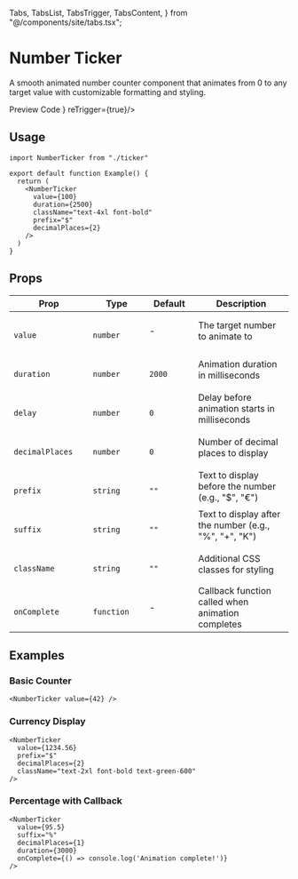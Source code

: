  Tabs,
  TabsList,
  TabsTrigger,
  TabsContent,
} from "@/components/site/tabs.tsx";

# Number Ticker
A smooth animated number counter component that animates from 0 to any target value with customizable formatting and styling.

<Tabs defaultValue="preview" className="">
  <TabsList>
    <TabsTrigger value="preview">Preview</TabsTrigger>
    <TabsTrigger value="code">Code</TabsTrigger>
  </TabsList>
  <TabsContent value="preview">
    <ComponentRenderer component={<Tickerview />} reTrigger={true}/>
  </TabsContent>
  <TabsContent value="code">
    <CodeBlock filePath="src/app/docs/ticker/ticker.tsx" />
  </TabsContent>
</Tabs>


## Usage

```tsx
import NumberTicker from "./ticker"

export default function Example() {
  return (
    <NumberTicker
      value={100}
      duration={2500}
      className="text-4xl font-bold"
      prefix="$"
      decimalPlaces={2}
    />
  )
}
```

## Props

<div className="overflow-x-auto my-4">
  <table className="w-full border-collapse text-sm">
    <thead>
      <tr className="border-b border-gray-200 dark:border-gray-700">
        <th className="border border-gray-200 dark:border-gray-700 bg-gray-50 dark:bg-gray-800/50 px-4 py-2 text-left font-semibold text-gray-900 dark:text-gray-100">
          Prop
        </th>
        <th className="border border-gray-200 dark:border-gray-700 bg-gray-50 dark:bg-gray-800/50 px-4 py-2 text-left font-semibold text-gray-900 dark:text-gray-100">
          Type
        </th>
        <th className="border border-gray-200 dark:border-gray-700 bg-gray-50 dark:bg-gray-800/50 px-4 py-2 text-left font-semibold text-gray-900 dark:text-gray-100">
          Default
        </th>
        <th className="border border-gray-200 dark:border-gray-700 bg-gray-50 dark:bg-gray-800/50 px-4 py-2 text-left font-semibold text-gray-900 dark:text-gray-100">
          Description
        </th>
      </tr>
    </thead>
    <tbody>
      <tr className="even:bg-gray-50/50 dark:even:bg-gray-800/20">
        <td className="border border-gray-200 dark:border-gray-700 px-4 py-2">
          <code className="bg-gray-100 dark:bg-gray-800 px-2 py-1 rounded text-xs font-mono text-gray-800 dark:text-gray-200">
            value
          </code>
        </td>
        <td className="border border-gray-200 dark:border-gray-700 px-4 py-2 text-gray-600 dark:text-gray-400">
          <code className="bg-gray-100 dark:bg-gray-800 px-2 py-1 rounded text-xs font-mono text-gray-800 dark:text-gray-200">
            number
          </code>
        </td>
        <td className="border border-gray-200 dark:border-gray-700 px-4 py-2 text-gray-600 dark:text-gray-400">
          -
        </td>
        <td className="border border-gray-200 dark:border-gray-700 px-4 py-2 text-gray-600 dark:text-gray-400">
          The target number to animate to
        </td>
      </tr>
      <tr className="even:bg-gray-50/50 dark:even:bg-gray-800/20">
        <td className="border border-gray-200 dark:border-gray-700 px-4 py-2">
          <code className="bg-gray-100 dark:bg-gray-800 px-2 py-1 rounded text-xs font-mono text-gray-800 dark:text-gray-200">
            duration
          </code>
        </td>
        <td className="border border-gray-200 dark:border-gray-700 px-4 py-2 text-gray-600 dark:text-gray-400">
          <code className="bg-gray-100 dark:bg-gray-800 px-2 py-1 rounded text-xs font-mono text-gray-800 dark:text-gray-200">
            number
          </code>
        </td>
        <td className="border border-gray-200 dark:border-gray-700 px-4 py-2 text-gray-600 dark:text-gray-400">
          <code className="bg-gray-100 dark:bg-gray-800 px-2 py-1 rounded text-xs font-mono text-gray-800 dark:text-gray-200">
            2000
          </code>
        </td>
        <td className="border border-gray-200 dark:border-gray-700 px-4 py-2 text-gray-600 dark:text-gray-400">
          Animation duration in milliseconds
        </td>
      </tr>
      <tr className="even:bg-gray-50/50 dark:even:bg-gray-800/20">
        <td className="border border-gray-200 dark:border-gray-700 px-4 py-2">
          <code className="bg-gray-100 dark:bg-gray-800 px-2 py-1 rounded text-xs font-mono text-gray-800 dark:text-gray-200">
            delay
          </code>
        </td>
        <td className="border border-gray-200 dark:border-gray-700 px-4 py-2 text-gray-600 dark:text-gray-400">
          <code className="bg-gray-100 dark:bg-gray-800 px-2 py-1 rounded text-xs font-mono text-gray-800 dark:text-gray-200">
            number
          </code>
        </td>
        <td className="border border-gray-200 dark:border-gray-700 px-4 py-2 text-gray-600 dark:text-gray-400">
          <code className="bg-gray-100 dark:bg-gray-800 px-2 py-1 rounded text-xs font-mono text-gray-800 dark:text-gray-200">
            0
          </code>
        </td>
        <td className="border border-gray-200 dark:border-gray-700 px-4 py-2 text-gray-600 dark:text-gray-400">
          Delay before animation starts in milliseconds
        </td>
      </tr>
      <tr className="even:bg-gray-50/50 dark:even:bg-gray-800/20">
        <td className="border border-gray-200 dark:border-gray-700 px-4 py-2">
          <code className="bg-gray-100 dark:bg-gray-800 px-2 py-1 rounded text-xs font-mono text-gray-800 dark:text-gray-200">
            decimalPlaces
          </code>
        </td>
        <td className="border border-gray-200 dark:border-gray-700 px-4 py-2 text-gray-600 dark:text-gray-400">
          <code className="bg-gray-100 dark:bg-gray-800 px-2 py-1 rounded text-xs font-mono text-gray-800 dark:text-gray-200">
            number
          </code>
        </td>
        <td className="border border-gray-200 dark:border-gray-700 px-4 py-2 text-gray-600 dark:text-gray-400">
          <code className="bg-gray-100 dark:bg-gray-800 px-2 py-1 rounded text-xs font-mono text-gray-800 dark:text-gray-200">
            0
          </code>
        </td>
        <td className="border border-gray-200 dark:border-gray-700 px-4 py-2 text-gray-600 dark:text-gray-400">
          Number of decimal places to display
        </td>
      </tr>
      <tr className="even:bg-gray-50/50 dark:even:bg-gray-800/20">
        <td className="border border-gray-200 dark:border-gray-700 px-4 py-2">
          <code className="bg-gray-100 dark:bg-gray-800 px-2 py-1 rounded text-xs font-mono text-gray-800 dark:text-gray-200">
            prefix
          </code>
        </td>
        <td className="border border-gray-200 dark:border-gray-700 px-4 py-2 text-gray-600 dark:text-gray-400">
          <code className="bg-gray-100 dark:bg-gray-800 px-2 py-1 rounded text-xs font-mono text-gray-800 dark:text-gray-200">
            string
          </code>
        </td>
        <td className="border border-gray-200 dark:border-gray-700 px-4 py-2 text-gray-600 dark:text-gray-400">
          <code className="bg-gray-100 dark:bg-gray-800 px-2 py-1 rounded text-xs font-mono text-gray-800 dark:text-gray-200">
            ""
          </code>
        </td>
        <td className="border border-gray-200 dark:border-gray-700 px-4 py-2 text-gray-600 dark:text-gray-400">
          Text to display before the number (e.g., "$", "€")
        </td>
      </tr>
      <tr className="even:bg-gray-50/50 dark:even:bg-gray-800/20">
        <td className="border border-gray-200 dark:border-gray-700 px-4 py-2">
          <code className="bg-gray-100 dark:bg-gray-800 px-2 py-1 rounded text-xs font-mono text-gray-800 dark:text-gray-200">
            suffix
          </code>
        </td>
        <td className="border border-gray-200 dark:border-gray-700 px-4 py-2 text-gray-600 dark:text-gray-400">
          <code className="bg-gray-100 dark:bg-gray-800 px-2 py-1 rounded text-xs font-mono text-gray-800 dark:text-gray-200">
            string
          </code>
        </td>
        <td className="border border-gray-200 dark:border-gray-700 px-4 py-2 text-gray-600 dark:text-gray-400">
          <code className="bg-gray-100 dark:bg-gray-800 px-2 py-1 rounded text-xs font-mono text-gray-800 dark:text-gray-200">
            ""
          </code>
        </td>
        <td className="border border-gray-200 dark:border-gray-700 px-4 py-2 text-gray-600 dark:text-gray-400">
          Text to display after the number (e.g., "%", "+", "K")
        </td>
      </tr>
      <tr className="even:bg-gray-50/50 dark:even:bg-gray-800/20">
        <td className="border border-gray-200 dark:border-gray-700 px-4 py-2">
          <code className="bg-gray-100 dark:bg-gray-800 px-2 py-1 rounded text-xs font-mono text-gray-800 dark:text-gray-200">
            className
          </code>
        </td>
        <td className="border border-gray-200 dark:border-gray-700 px-4 py-2 text-gray-600 dark:text-gray-400">
          <code className="bg-gray-100 dark:bg-gray-800 px-2 py-1 rounded text-xs font-mono text-gray-800 dark:text-gray-200">
            string
          </code>
        </td>
        <td className="border border-gray-200 dark:border-gray-700 px-4 py-2 text-gray-600 dark:text-gray-400">
          <code className="bg-gray-100 dark:bg-gray-800 px-2 py-1 rounded text-xs font-mono text-gray-800 dark:text-gray-200">
            ""
          </code>
        </td>
        <td className="border border-gray-200 dark:border-gray-700 px-4 py-2 text-gray-600 dark:text-gray-400">
          Additional CSS classes for styling
        </td>
      </tr>
      <tr className="even:bg-gray-50/50 dark:even:bg-gray-800/20">
        <td className="border border-gray-200 dark:border-gray-700 px-4 py-2">
          <code className="bg-gray-100 dark:bg-gray-800 px-2 py-1 rounded text-xs font-mono text-gray-800 dark:text-gray-200">
            onComplete
          </code>
        </td>
        <td className="border border-gray-200 dark:border-gray-700 px-4 py-2 text-gray-600 dark:text-gray-400">
          <code className="bg-gray-100 dark:bg-gray-800 px-2 py-1 rounded text-xs font-mono text-gray-800 dark:text-gray-200">
            function
          </code>
        </td>
        <td className="border border-gray-200 dark:border-gray-700 px-4 py-2 text-gray-600 dark:text-gray-400">
          -
        </td>
        <td className="border border-gray-200 dark:border-gray-700 px-4 py-2 text-gray-600 dark:text-gray-400">
          Callback function called when animation completes
        </td>
      </tr>
    </tbody>
  </table>
</div>

## Examples

### Basic Counter
```tsx
<NumberTicker value={42} />
```

### Currency Display
```tsx
<NumberTicker 
  value={1234.56} 
  prefix="$" 
  decimalPlaces={2}
  className="text-2xl font-bold text-green-600"
/>
```

### Percentage with Callback
```tsx
<NumberTicker 
  value={95.5} 
  suffix="%" 
  decimalPlaces={1}
  duration={3000}
  onComplete={() => console.log('Animation complete!')}
/>
```
